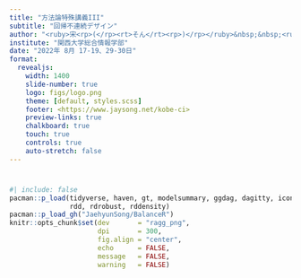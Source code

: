 ```yaml
---
title: "方法論特殊講義III"
subtitle: "回帰不連続デザイン"
author: "<ruby>宋<rp>(</rp><rt>そん</rt><rp>)</rp></ruby>&nbsp;&nbsp;<ruby>財泫<rp>(</rp><rt>じぇひょん</rt><rp>)</rp></ruby>"
institute: "関西大学総合情報学部"
date: "2022年 8月 17-19、29-30日"
format:
  revealjs: 
    width: 1400
    slide-number: true
    logo: figs/logo.png
    theme: [default, styles.scss]
    footer: <https://www.jaysong.net/kobe-ci>
    preview-links: true
    chalkboard: true
    touch: true
    controls: true
    auto-stretch: false
---
```


# 

```r
#| include: false
pacman::p_load(tidyverse, haven, gt, modelsummary, ggdag, dagitty, icons,
               rdd, rdrobust, rddensity)
pacman::p_load_gh("JaehyunSong/BalanceR")
knitr::opts_chunk$set(dev       = "ragg_png",
                      dpi       = 300,
                      fig.align = "center",
                      echo      = FALSE,
                      message   = FALSE,
                      warning   = FALSE)
```
